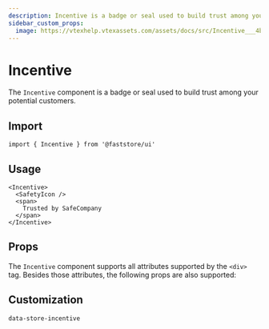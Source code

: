 ```yaml
---
description: Incentive is a badge or seal used to build trust among your potential customers. 
sidebar_custom_props: 
  image: https://vtexhelp.vtexassets.com/assets/docs/src/Incentive___4b96b39584c94ebd87605a4472559c4b.png
---
```



# Incentive

The `Incentive` component is a badge or seal used to build trust among your potential customers. 

## Import

```tsx
import { Incentive } from '@faststore/ui'
```

## Usage

```tsx live
<Incentive>
  <SafetyIcon />
  <span>
    Trusted by SafeCompany
  </span>
</Incentive>
```

## Props

The `Incentive` component supports all attributes supported by the `<div>` tag. Besides those attributes, the following props are also supported:

<PropsSection name="Incentive" />

## Customization

`data-store-incentive`
